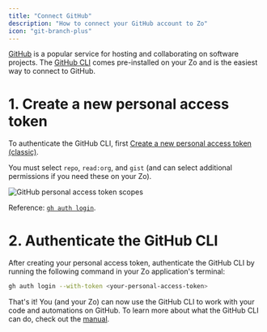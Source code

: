 ```yaml
---
title: "Connect GitHub"
description: "How to connect your GitHub account to Zo"
icon: "git-branch-plus"
---
```


[GitHub](https://github.com) is a popular service for hosting and collaborating on software projects. The [GitHub CLI](https://docs.github.com/en/github-cli/github-cli/quickstart) comes pre-installed on your Zo and is the easiest way to connect to GitHub.

# 1. Create a new personal access token

To authenticate the GitHub CLI, first [Create a new personal access token (classic)](https://github.com/settings/tokens/new).

You must select `repo`, `read:org`, and `gist` (and can select additional permissions if you need these on your Zo).

<Frame caption="Personal access token scopes">
  <img src="/screenshots/github-scopes.png" alt="GitHub personal access token scopes" />
</Frame>

Reference: [`gh auth login`](https://cli.github.com/manual/gh_auth_login).

# 2. Authenticate the GitHub CLI

After creating your personal access token, authenticate the GitHub CLI by running the following command in your Zo application's terminal:

```bash
gh auth login --with-token <your-personal-access-token>
```

That's it! You (and your Zo) can now use the GitHub CLI to work with your code and automations on GitHub. To learn more about what the GitHub CLI can do, check out the [manual](https://cli.github.com/manual/).
